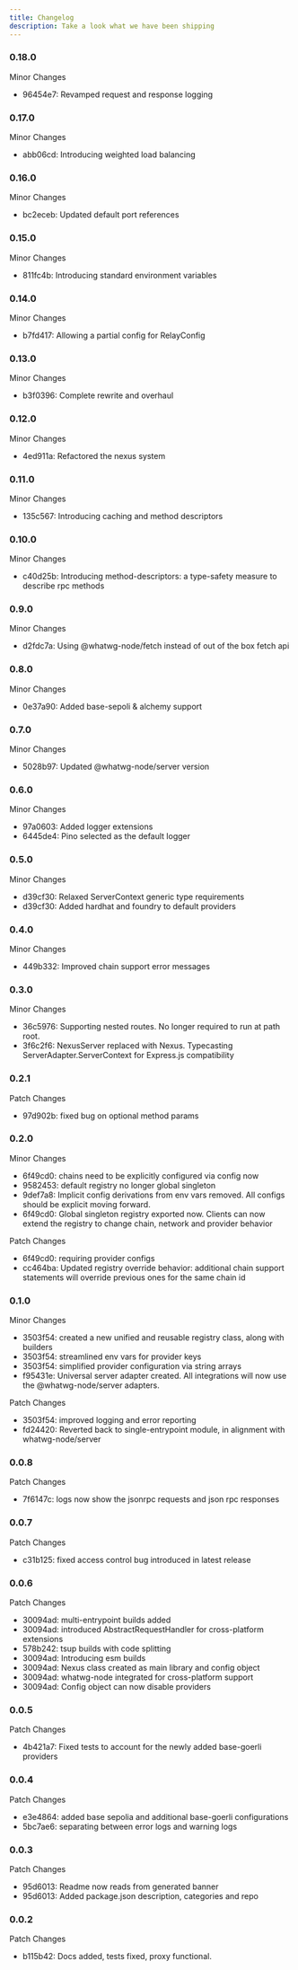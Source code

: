 ```yaml
---
title: Changelog
description: Take a look what we have been shipping
---
```


### 0.18.0

 Minor Changes

- 96454e7: Revamped request and response logging

### 0.17.0

 Minor Changes

- abb06cd: Introducing weighted load balancing

### 0.16.0

 Minor Changes

- bc2eceb: Updated default port references

### 0.15.0

 Minor Changes

- 811fc4b: Introducing standard environment variables

### 0.14.0

 Minor Changes

- b7fd417: Allowing a partial config for RelayConfig

### 0.13.0

 Minor Changes

- b3f0396: Complete rewrite and overhaul

### 0.12.0

 Minor Changes

- 4ed911a: Refactored the nexus system

### 0.11.0

 Minor Changes

- 135c567: Introducing caching and method descriptors

### 0.10.0

 Minor Changes

- c40d25b: Introducing method-descriptors: a type-safety measure to describe rpc methods

### 0.9.0

 Minor Changes

- d2fdc7a: Using @whatwg-node/fetch instead of out of the box fetch api

### 0.8.0

 Minor Changes

- 0e37a90: Added base-sepoli & alchemy support

### 0.7.0

 Minor Changes

- 5028b97: Updated @whatwg-node/server version

### 0.6.0

 Minor Changes

- 97a0603: Added logger extensions
- 6445de4: Pino selected as the default logger

### 0.5.0

 Minor Changes

- d39cf30: Relaxed ServerContext generic type requirements
- d39cf30: Added hardhat and foundry to default providers

### 0.4.0

 Minor Changes

- 449b332: Improved chain support error messages

### 0.3.0

 Minor Changes

- 36c5976: Supporting nested routes. No longer required to run at path root.
- 3f6c2f6: NexusServer replaced with Nexus. Typecasting ServerAdapter.ServerContext for Express.js compatibility

### 0.2.1

 Patch Changes

- 97d902b: fixed bug on optional method params

### 0.2.0

 Minor Changes

- 6f49cd0: chains need to be explicitly configured via config now
- 9582453: default registry no longer global singleton
- 9def7a8: Implicit config derivations from env vars removed. All configs should be explicit moving forward.
- 6f49cd0: Global singleton registry exported now. Clients can now extend the registry to change chain, network and provider behavior

 Patch Changes

- 6f49cd0: requiring provider configs
- cc464ba: Updated registry override behavior: additional chain support statements will override previous ones for the same chain id

### 0.1.0

 Minor Changes

- 3503f54: created a new unified and reusable registry class, along with builders
- 3503f54: streamlined env vars for provider keys
- 3503f54: simplified provider configuration via string arrays
- f95431e: Universal server adapter created. All integrations will now use the @whatwg-node/server adapters.

 Patch Changes

- 3503f54: improved logging and error reporting
- fd24420: Reverted back to single-entrypoint module, in alignment with whatwg-node/server

### 0.0.8

 Patch Changes

- 7f6147c: logs now show the jsonrpc requests and json rpc responses

### 0.0.7

 Patch Changes

- c31b125: fixed access control bug introduced in latest release

### 0.0.6

 Patch Changes

- 30094ad: multi-entrypoint builds added
- 30094ad: introduced AbstractRequestHandler for cross-platform extensions
- 578b242: tsup builds with code splitting
- 30094ad: Introducing esm builds
- 30094ad: Nexus class created as main library and config object
- 30094ad: whatwg-node integrated for cross-platform support
- 30094ad: Config object can now disable providers

### 0.0.5

 Patch Changes

- 4b421a7: Fixed tests to account for the newly added base-goerli providers

### 0.0.4

 Patch Changes

- e3e4864: added base sepolia and additional base-goerli configurations
- 5bc7ae6: separating between error logs and warning logs

### 0.0.3

 Patch Changes

- 95d6013: Readme now reads from generated banner
- 95d6013: Added package.json description, categories and repo

### 0.0.2

 Patch Changes

- b115b42: Docs added, tests fixed, proxy functional.
